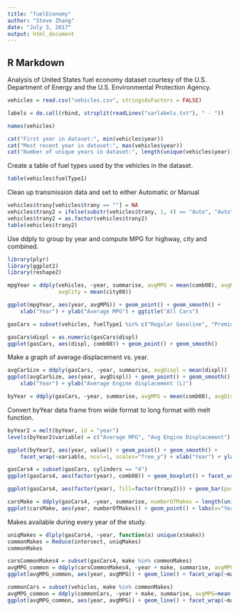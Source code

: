 ---
title: "fuelEconomy"
author: "Steve Zhang"
date: "July 3, 2017"
output: html_document
---



## R Markdown

Analysis of United States fuel economy dataset courtesy of the U.S. Department of Energy and the U.S. Environmental Protection Agency.

```{r}
vehicles = read.csv("vehicles.csv", stringsAsFactors = FALSE)
```

```{r}
labels = do.call(rbind, strsplit(readLines("varlabels.txt"), " - "))
```
```{r}
names(vehicles)
```
```{r}
cat("First year in dataset:", min(vehicles$year))
cat("Most recent year in dataset:", max(vehicles$year))
cat("Number of unique years in dataset:", length(unique(vehicles$year)))
```

Create a table of fuel types used by the vehicles in the dataset.

```{r}
table(vehicles$fuelType1)
```

Clean up transmission data and set to either Automatic or Manual
```{r}
vehicles$trany[vehicles$trany == ""] = NA
vehicles$trany2 = ifelse(substr(vehicles$trany, 1, 4) == "Auto", "Auto", "Manual")
vehicles$trany2 = as.factor(vehicles$trany2)
table(vehicles$trany2)
```

Use ddply to group by year and compute MPG for highway, city and combined.

```{r}
library(plyr)
library(ggplot2)
library(reshape2)
```


```{r}
mpgYear = ddply(vehicles, ~year, summarise, avgMPG = mean(comb08), avgHwy = mean(highway08),
                avgCity = mean(city08))
```

```{r}
ggplot(mpgYear, aes(year, avgMPG)) + geom_point() + geom_smooth() +
    xlab("Year") + ylab("Average MPG") + ggtitle("All Cars")
```
```{r}
gasCars = subset(vehicles, fuelType1 %in% c("Regular Gasoline", "Premium Gasoline", "Midgrade Gasoline") & fuelType2 == "" & atvType != "Hybrid")
```

```{r}
gasCars$displ = as.numeric(gasCars$displ)
ggplot(gasCars, aes(displ, comb08)) + geom_point() + geom_smooth()
```
Make a graph of average displacement vs. year.

```{r}
avgCarSize = ddply(gasCars, ~year, summarise, avgDispl = mean(displ))
ggplot(avgCarSize, aes(year, avgDispl)) + geom_point() + geom_smooth() +
    xlab("Year") + ylab("Average Engine displacement (L)")
```

```{r}
byYear = ddply(gasCars, ~year, summarise, avgMPG = mean(comb08), avgDispl=mean(displ))
```

Convert byYear data frame from wide format to long format with melt function.
```{r}
byYear2 = melt(byYear, id = "year")
levels(byYear2$variable) = c("Average MPG", "Avg Engine Displacement")
```


```{r}
ggplot(byYear2, aes(year, value)) + geom_point() + geom_smooth() + 
    facet_wrap(~variable, ncol=1, scales="free_y") + xlab("Year") + ylab("")
```
```{r}
gasCars4 = subset(gasCars, cylinders == "4")
ggplot(gasCars4, aes(factor(year), comb08)) + geom_boxplot() + facet_wrap(~trany2, ncol = 1) + theme(axis.text.x = element_text(angle=45)) + labs(x="Year", y="MPG")
```
```{r}
ggplot(gasCars4, aes(factor(year), fill=factor(trany2))) + geom_bar(position = "fill") + labs(x="Year", y="Proportion", fill="Transmission") + theme(axis.text.x = element_text(angle = 45)) + geom_hline(yintercept = 0.5, linetype=2)
```
```{r}
carsMake = ddply(gasCars4, ~year, summarise, numberOfMakes = length(unique(make)))
ggplot(carsMake, aes(year, numberOfMakes)) + geom_point() + labs(x="Year", y="Number Makes") +ggtitle("Four cylinder cars")
```

Makes available during every year of the study.
```{r}
uniqMakes = dlply(gasCars4, ~year, function(x) unique(x$make))
commonMakes = Reduce(intersect, uniqMakes)
commonMakes
```

```{r}
carsCommonMakes4 = subset(gasCars4, make %in% commonMakes)
avgMPG_common = ddply(carsCommonMakes4, ~year + make, summarise, avgMPG=mean(comb08))
ggplot(avgMPG_common, aes(year, avgMPG)) + geom_line() + facet_wrap(~make, nrow = 3)
```

```{r}
commonCars = subset(vehicles, make %in% commonMakes)
avgMPG_common = ddply(commonCars, ~year + make, summarise, avgMPG=mean(comb08))
ggplot(avgMPG_common, aes(year, avgMPG)) + geom_line() + facet_wrap(~make, nrow = 3)
```


